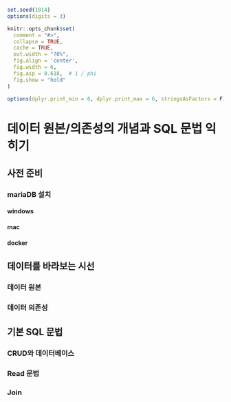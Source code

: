 ```{r include=FALSE, cache=FALSE}
set.seed(1014)
options(digits = 3)

knitr::opts_chunk$set(
  comment = "#>",
  collapse = TRUE,
  cache = TRUE,
  out.width = "70%",
  fig.align = 'center',
  fig.width = 6,
  fig.asp = 0.618,  # 1 / phi
  fig.show = "hold"
)

options(dplyr.print_min = 6, dplyr.print_max = 6, stringsAsFactors = F)
```
# 데이터 원본/의존성의 개념과 SQL 문법 익히기 {#sql}

## 사전 준비 {#prerequisite}

### mariaDB 설치 {#install-mariadb}

#### windows {#mariadb-windows}

#### mac {#mariadb-mac}

#### docker {#mariadb-docker}


## 데이터를 바라보는 시선 {#for-data}

### 데이터 원본 {#original-data}

### 데이터 의존성 {#data-dependency}


## 기본 SQL 문법 {#basic-sql}

### CRUD와 데이터베이스 {#crud}

### Read 문법 {#read}

### Join {#join}
